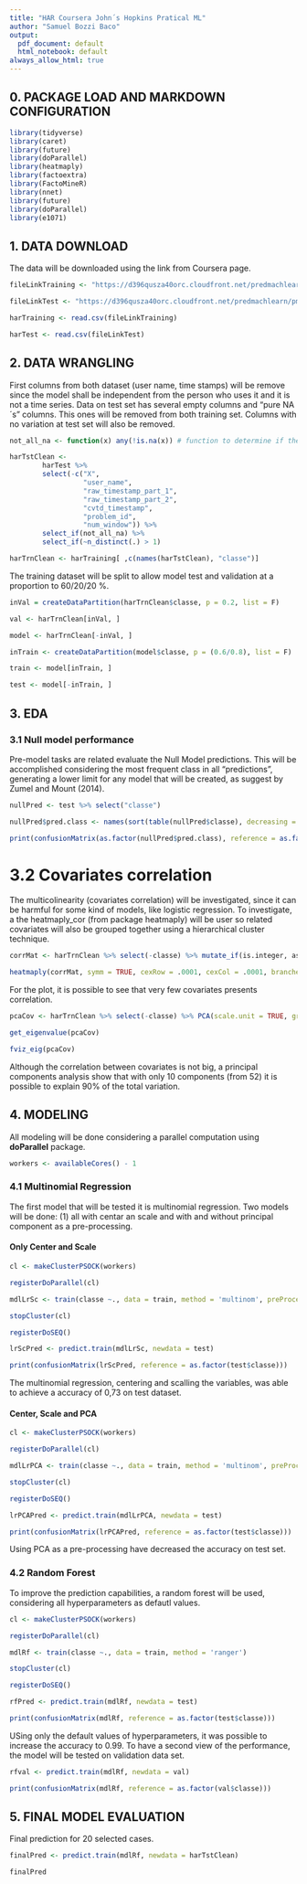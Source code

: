```yaml
---
title: "HAR Coursera John´s Hopkins Pratical ML"
author: "Samuel Bozzi Baco"
output:
  pdf_document: default
  html_notebook: default
always_allow_html: true
---
```

## 0. PACKAGE LOAD AND MARKDOWN CONFIGURATION

```r
library(tidyverse)
library(caret)
library(future)
library(doParallel)
library(heatmaply)
library(factoextra)
library(FactoMineR)
library(nnet)
library(future)
library(doParallel)
library(e1071)
```
## 1. DATA DOWNLOAD

The data will be downloaded using the link from Coursera page.
```r
fileLinkTraining <- "https://d396qusza40orc.cloudfront.net/predmachlearn/pml-training.csv" 

fileLinkTest <- "https://d396qusza40orc.cloudfront.net/predmachlearn/pml-testing.csv"

harTraining <- read.csv(fileLinkTraining)

harTest <- read.csv(fileLinkTest)
```
## 2. DATA WRANGLING

First columns from both dataset (user name, time stamps) will be remove since the model shall be independent from the person who uses it and it is not a time series. Data on test set has several empty columns and “pure NA´s” columns. This ones will be removed from both training set. Columns with no variation at test set will also be removed.

```r
not_all_na <- function(x) any(!is.na(x)) # function to determine if the column has all values like NA´s

harTstClean <-
        harTest %>%
        select(-c("X", 
                  "user_name", 
                  "raw_timestamp_part_1", 
                  "raw_timestamp_part_2", 
                  "cvtd_timestamp",
                  "problem_id",
                  "num_window")) %>%
        select_if(not_all_na) %>%
        select_if(~n_distinct(.) > 1)

harTrnClean <- harTraining[ ,c(names(harTstClean), "classe")]
```
The training dataset will be split to allow model test and validation at a proportion to 60/20/20 %. 
```r
inVal = createDataPartition(harTrnClean$classe, p = 0.2, list = F)

val <- harTrnClean[inVal, ]

model <- harTrnClean[-inVal, ]

inTrain <- createDataPartition(model$classe, p = (0.6/0.8), list = F)

train <- model[inTrain, ]

test <- model[-inTrain, ]
```
## 3. EDA

### 3.1 Null model performance

Pre-model tasks are related evaluate the Null Model predictions. This will be accomplished considering the most frequent class in all “predictions”, generating a lower limit for any model that will be created, as suggest by Zumel and Mount (2014). 
```r
nullPred <- test %>% select("classe")

nullPred$pred.class <- names(sort(table(nullPred$classe), decreasing = TRUE)[1])

print(confusionMatrix(as.factor(nullPred$pred.class), reference = as.factor(nullPred$classe)))
```

# 3.2 Covariates correlation

The multicolinearity (covariates correlation) will be investigated, since it can be harmful for some kind of models, like logistic regression. To investigate, a the heatmaply_cor (from package heatmaply) will be user so related covariates will also be grouped together using a hierarchical cluster technique. 

```r
corrMat <- harTrnClean %>% select(-classe) %>% mutate_if(is.integer, as.numeric) %>% cor()

heatmaply(corrMat, symm = TRUE, cexRow = .0001, cexCol = .0001, branches_lwd = .1)
```
For the plot, it is possible to see that very few covariates presents correlation. 

```r
pcaCov <- harTrnClean %>% select(-classe) %>% PCA(scale.unit = TRUE, graph = FALSE)

get_eigenvalue(pcaCov)

fviz_eig(pcaCov)
```
Although the correlation between covariates is not big, a principal components analysis show that with only 10 components (from 52) it is possible to explain 90% of the total variation.

## 4. MODELING

All modeling will be done considering a parallel computation using **doParallel** package.
```r
workers <- availableCores() - 1
```
### 4.1 Multinomial Regression

The first model that will be tested it is multinomial regression. Two models will be done: (1) all with centar an scale and with and without principal component as a pre-processing.

#### Only Center and Scale

```r
cl <- makeClusterPSOCK(workers)

registerDoParallel(cl)

mdlLrSc <- train(classe ~., data = train, method = 'multinom', preProcess = c("center","scale"))

stopCluster(cl)

registerDoSEQ()
```
```r
lrScPred <- predict.train(mdlLrSc, newdata = test)

print(confusionMatrix(lrScPred, reference = as.factor(test$classe)))
```
The multinomial regression, centering and scalling the variables, was able to achieve a accuracy of 0,73 on test dataset.

#### Center, Scale and PCA
```r
cl <- makeClusterPSOCK(workers)

registerDoParallel(cl)

mdlLrPCA <- train(classe ~., data = train, method = 'multinom', preProcess = c("center", "scale", "pca"))

stopCluster(cl)

registerDoSEQ()
```
```r
lrPCAPred <- predict.train(mdlLrPCA, newdata = test)

print(confusionMatrix(lrPCAPred, reference = as.factor(test$classe)))
```
Using PCA as a pre-processing have decreased the accuracy on test set. 

### 4.2 Random Forest

To improve the prediction capabilities, a random forest will be used, considering all hyperparameters as defautl values.

```r
cl <- makeClusterPSOCK(workers)

registerDoParallel(cl)

mdlRf <- train(classe ~., data = train, method = 'ranger')

stopCluster(cl)

registerDoSEQ()
```
```r
rfPred <- predict.train(mdlRf, newdata = test)

print(confusionMatrix(mdlRf, reference = as.factor(test$classe)))
```
USing only the default values of hyperparameters, it was possible to increase the accuracy to 0.99. To have a second view of the performance, the model will be tested on validation data set.
```r
rfval <- predict.train(mdlRf, newdata = val)

print(confusionMatrix(mdlRf, reference = as.factor(val$classe)))
```
## 5. FINAL MODEL EVALUATION

Final prediction for 20 selected cases.

```r
finalPred <- predict.train(mdlRf, newdata = harTstClean)

finalPred
```

